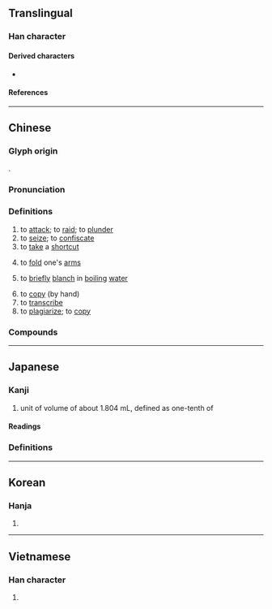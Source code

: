 {{character info}}
==Translingual==

===Han character===
{{Han char|rn=64|rad=手|as=04|sn=7|four=59020|canj=QFH|ids=⿰扌少}}

====Derived characters====
* {{l|mul|[[𠳕]], [[𣴷]], [[莏]]}}

====References====
{{Han ref|kx=0420.100|dkj=11863|dj=0767.100|hdz=31836.060|uh=6284}}

----

==Chinese==
{{zh-forms}}

===Glyph origin===
{{Han etym}}
{{Han compound|alt1=手|扌|少|ls=psc|c1=s|c2=p}}.

===Pronunciation===
{{zh-pron
|m=chāo,er=y
|ma=Zh-chao.ogg
|c=caau1
|h=pfs=chhâu
|md=chău
|mn=chhau/chhiau
|mn_note=chhiau - vernacular; chhau - literary
|mn-t=cao1/sa1
|w=2tshau
|mc=y
|oc=y
|cat=v
}}

===Definitions===
{{zh-hanzi}}

# to [[attack]]; to [[raid]]; to [[plunder]]
# to [[seize]]; to [[confiscate]]
# to [[take]] a [[shortcut]]
#: {{zh-x|抄 小路|to take a narrow shortcut}}
# to [[fold]] one's [[arms]]
# {{lb|zh|cooking}} to [[briefly]] [[blanch]] in [[boiling]] [[water]]
# to [[copy]] (by hand)
# to [[transcribe]]
# to [[plagiarize]]; to [[copy]]
#: {{zh-x|抄 功課|to '''plagiarize''' homework|C}}

===Compounds===
{{zh-der|抄寫|抄籍|抄擊|抄手|傳抄|兜抄|包抄|半抄兒|小抄|影宋抄本|手抄|抄事|抄件|抄估|抄化|抄奪|抄家|抄小路|抄手遊廊|抄扎|抄掇|抄掠|抄搶|抄撮|抄斬|抄本|抄札|抄殺|抄沒|抄獲|抄球|抄用|抄發|抄白|抄空兒|抄紙|抄總兒|抄胥|抄臺|抄襲|抄賭|抄起|抄身|抄轉|抄近路|抄送|抄造|抄錄|抄陳|抄靶子|文抄公|東抄西襲|查抄|滿門抄斬|照抄|瓜蔓抄|目披手抄|精抄本|背抄手|邸抄}}

{{zh-cat|Elementary}}

----

==Japanese==

===Kanji===
{{ja-kanji|grade=c|rs=手04}}

# unit of volume of about 1.804&nbsp;mL, defined as one-tenth of {{ja-r|勺|しゃく}}

====Readings====
{{ja-readings
|goon=しょう<せう
|kanon=そう<さう
|kun=とる, かすめ-とる, うつ-す
}}

===Definitions===
{{ja-kanjitab|しょう|yomi=goon}}
{{ja-see|鈔}}

----

==Korean==

===Hanja===
{{ko-hanja|hangeul=초|eumhun=|rv=cho|mr=ch'o|y=cho}}

# {{rfdef|ko|sort=手04}}

----

==Vietnamese==

===Han character===
{{vi-readings|reading=sao, xao|rs=手04}}

# {{rfdef|vi}}

{{cln|vi|Han tu}}